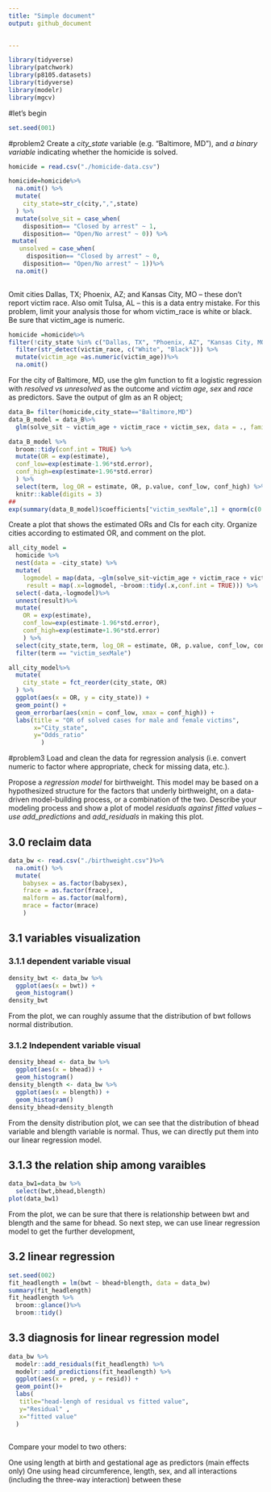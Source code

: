 ```yaml
---
title: "Simple document"
output: github_document

    
---
```

```r
library(tidyverse)
library(patchwork)
library(p8105.datasets)
library(tidyverse)
library(modelr)
library(mgcv)
```

#let's begin
```r
set.seed(001)
```

#problem2
Create a _city_state_ variable (e.g. “Baltimore, MD”), and _a binary variable_ indicating whether the homicide is solved. 
```r
homicide = read.csv("./homicide-data.csv") 

homicide=homicide%>% 
  na.omit() %>% 
  mutate(
    city_state=str_c(city,",",state)
  ) %>% 
  mutate(solve_sit = case_when(
    disposition== "Closed by arrest" ~ 1,
    disposition== "Open/No arrest" ~ 0)) %>% 
 mutate(
   unsolved = case_when(
     disposition== "Closed by arrest" ~ 0,
    disposition== "Open/No arrest" ~ 1))%>% 
  na.omit() 
                          
```



Omit cities Dallas, TX; Phoenix, AZ; and Kansas City, MO – these don’t report victim race. Also omit Tulsa, AL – this is a data entry mistake. For this problem, limit your analysis those for whom victim_race is white or black. Be sure that victim_age is numeric.

```r
homicide =homicide%>% 
filter(!city_state %in% c("Dallas, TX", "Phoenix, AZ", "Kansas City, MO", "Tulsa, AL")) %>% 
  filter(str_detect(victim_race, c("White", "Black"))) %>% 
  mutate(victim_age =as.numeric(victim_age))%>% 
  na.omit()
```

For the city of Baltimore, MD, use the glm function to fit a logistic regression with _resolved vs unresolved_ as the outcome and _victim_ _age_, _sex_ and _race_ as predictors. Save the output of glm as an R object; 
```r
data_B= filter(homicide,city_state=="Baltimore,MD")
data_B_model = data_B%>% 
  glm(solve_sit ~ victim_age + victim_race + victim_sex, data = ., family = binomial())

data_B_model %>% 
  broom::tidy(conf.int = TRUE) %>% 
  mutate(OR = exp(estimate), 
  conf_low=exp(estimate-1.96*std.error), 
  conf_high=exp(estimate+1.96*std.error)
  ) %>%
  select(term, log_OR = estimate, OR, p.value, conf_low, conf_high) %>% 
  knitr::kable(digits = 3)
##
exp(summary(data_B_model)$coefficients["victim_sexMale",1] + qnorm(c(0.025,0.5,0.975)) * summary(data_B_model)$coefficients["victim_sexMale",2])
```
Create a plot that shows the estimated ORs and CIs for each city. Organize cities according to estimated OR, and comment on the plot.
```r
all_city_model = 
  homicide %>%
  nest(data = -city_state) %>% 
  mutate(
    logmodel = map(data, ~glm(solve_sit~victim_age + victim_race + victim_sex, family = binomial(), data = ., )),
     result = map(.x=logmodel, ~broom::tidy(.x,conf.int = TRUE))) %>% 
  select(-data,-logmodel)%>% 
  unnest(result)%>% 
  mutate(
    OR = exp(estimate), 
    conf_low=exp(estimate-1.96*std.error), 
    conf_high=exp(estimate+1.96*std.error)
    ) %>%
  select(city_state,term, log_OR = estimate, OR, p.value, conf_low, conf_high) %>% 
  filter(term == "victim_sexMale")
```
```r
all_city_model%>%
  mutate(
    city_state = fct_reorder(city_state, OR)
  ) %>%
  ggplot(aes(x = OR, y = city_state)) +
  geom_point() +
  geom_errorbar(aes(xmin = conf_low, xmax = conf_high)) +
  labs(title = "OR of solved cases for male and female victims",
       x="City_state",
       y="Odds_ratio"
         )
```

#problem3
Load and clean the data for regression analysis (i.e. convert numeric to factor where appropriate, check for missing data, etc.).

Propose a _regression model_ for birthweight. This model may be based on a hypothesized structure for the factors that underly birthweight, on a data-driven model-building process, or a combination of the two. Describe your modeling process and show a plot of model _residuals against fitted values_ – _use add_predictions_ and _add_residuals_ in making this plot.


## 3.0 reclaim data
```r
data_bw <- read.csv("./birthweight.csv")%>% 
  na.omit() %>% 
  mutate(
    babysex = as.factor(babysex),
    frace = as.factor(frace), 
    malform = as.factor(malform),
    mrace = factor(mrace)
    )
```

## 3.1 variables visualization

### 3.1.1 dependent variable visual
```r
density_bwt <- data_bw %>% 
  ggplot(aes(x = bwt)) + 
  geom_histogram()
density_bwt
```
From the plot, we can roughly assume that the distribution of bwt follows normal distribution.

### 3.1.2 Independent variable visual

```r
density_bhead <- data_bw %>% 
  ggplot(aes(x = bhead)) + 
  geom_histogram()
density_blength <- data_bw %>% 
  ggplot(aes(x = blength)) + 
  geom_histogram()
density_bhead+density_blength
```
From the density distribution plot, we can see that the distribution of bhead variable and blength variable is normal. Thus, we can directly put them into our linear regression model.

## 3.1.3 the relation ship among varaibles
```r
data_bw1=data_bw %>% 
  select(bwt,bhead,blength)
plot(data_bw1)
```
From the plot, we can be sure that there is relationship between bwt and blength and the same for bhead. So next step, we can use linear regression model to get the further development,

## 3.2 linear regression
```r
set.seed(002)
fit_headlength = lm(bwt ~ bhead+blength, data = data_bw)
summary(fit_headlength)
fit_headlength %>% 
  broom::glance()%>% 
  broom::tidy()
```

## 3.3 diagnosis for linear regression model 
```r
data_bw %>% 
  modelr::add_residuals(fit_headlength) %>% 
  modelr::add_predictions(fit_headlength) %>%
  ggplot(aes(x = pred, y = resid)) + 
  geom_point()+
  labs(
   title="head-lengh of residual vs fitted value",
   y="Residual" ,
   x="fitted value"
  )
  
```

Compare your model to two others:

One using length at birth and gestational age as predictors (main effects only)
One using head circumference, length, sex, and all interactions (including the three-way interaction) between these

```r

```

